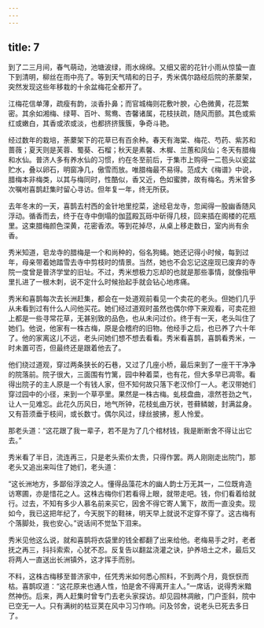 ```yaml
---
---
---
```

title: 7
---




到了二三月间，春气萌动，池塘波绿，雨水绵绵。又细又密的花针小雨从惊蛰一直下到清明，柳丝在雨中亮了。等到天气晴和的日子，秀米偶尔路经后院的荼䕷架，突然发现这些年移栽的十余盆梅花全都开了。

江梅花信单薄，疏瘦有韵，淡香扑鼻；而官城梅则花敷叶腴，心色微黄，花蕊繁密。其余如湘梅、绿萼、百叶、鸳鸯、杏馨诸属，花枝扶疏，随风而颤。其色或紫红或嫩白，其香或浓或淡，也都挤挤簇簇，争奇斗艳。

经过数年的栽培，荼䕷架下的花草已有百余种。春天有海棠、梅花、芍药、紫苏和蔷薇；夏天则是芙蓉、蜀葵、石榴；秋天是素馨、木樨、兰蕙和凤仙；冬天有腊梅和水仙。普济人多有养水仙的习惯，约在冬至前后，于集市上购得一二苞头以瓷盆贮水，叠以卵石，明窗净几，傲雪而放。唯腊梅最不易得。范成大《梅谱》中说，腊梅本非梅类，以其与梅同时，性酷似，香又近，色如蜜脾，故有梅名。秀米曾多次嘱咐喜鹊赶集时留心寻访。但年复一年，终无所获。

去年冬末的一天，喜鹊去村西的金针地里挖菜，途经皂龙寺，忽闻得一股幽香随风浮动。循香而去，终于在寺中倒塌的伽蓝殿瓦砾中斫得几枝，回来插在阁楼的花瓶里。这束腊梅颜色深黄，花密香浓。等到花掉尽，从桌上移走数日，室内尚有余香。

秀米知道，皂龙寺的腊梅是一个和尚种的，俗名狗蝇。她还记得小时候，每到过年，母亲带着她踏雪去寺中剪枝时的情景。当然，她也不会忘记这座现已废弃的寺院一度曾是普济学堂的旧址。不过，秀米想极力忘却的也就是那些事情，就像指甲里扎进了一根木刺，说不定什么时候抬起手就会钻心地疼痛。





秀米和喜鹊每次去长洲赶集，都会在一处道观前看见一个卖花的老头。但她们几乎从未看到过有什么人问他买花。她们经过道观时虽然也偶尔停下来观看，可卖花担上都是一些寻常花草，无甚别致的品色，也从未问过价。终于有一天，老头叫住了她们。他说，他家有一株古梅，原是会稽府的旧物。他经手之后，也已养了六十年了。他的家离这儿不远，老头问她们想不想去看看。秀米看喜鹊，喜鹊看秀米，一时未置可否，但最终还是跟着他去了。

他们绕过道观，穿过两条狭长的石巷，又过了几座小桥，最后来到了一座干干净净的院落前。院子很大，三面围有竹篱，园中种着菜，也有花，但大多早已凋零。看得出院子的主人原是一个有钱人家，但不知何故只落下老汉伶仃一人。老汉带她们穿过园中的小径，来到一个草亭里。果然是一株古梅。虬枝盘曲，凛然苍劲之气，让人一见难忘。此花久历风日，地气所钟，花枝虬曲万状，苍藓鳞皴，封满盆身。又有苔须垂于枝间，或长数寸。偶尔风过，绿丝披拂，惹人怜爱。

那老头道：“这花跟了我一辈子，若不是为了几个棺材钱，我是断断舍不得让出它去。”

秀米看了半日，流连再三，只是老头索价太贵，只得作罢。两人刚刚走出院门，那老头又追出来叫住了她们，老头道：

“这长洲地方，多鄙俗浮浪之人。懂得品藻花木的幽人韵士万无其一，二位既肯造访寒圃，亦是惜花之人。这株古梅你们若看得上眼，就带走吧。钱，你们看着给就行。过去，不知有多少人慕名前来买它，因舍不得它寄人篱下，故而一直没卖。现如今，我已这把年纪了，今天脱下的鞋袜，明天早上就说不定穿不穿了。这古梅有个落脚处，我也安心。”说话间不觉坠下泪来。

秀米见他这么说，就和喜鹊将衣袋里的钱全都翻了出来给他。老梅易手之时，老者抚之再三，抖抖索索，心犹不忍。反复告以翻盆浇灌之诀，护养培土之术，最后又将两人一直送出长洲镇外，这才挥手而别。

不料，这株古梅移至普济家中，任凭秀米如何悉心照料，不到两个月，竟恹恹而枯。喜鹊叹道：“这花原来也通人性，怕是舍不得离开主人。”一席话，说得秀米黯然神伤。后来，两人赶集时曾专门去老头家探访。却见园林凋敝，门户歪斜，院中已空无一人。只有满树的枯豆荚在风中习习作响。问及邻舍，说老头已死去多日了。